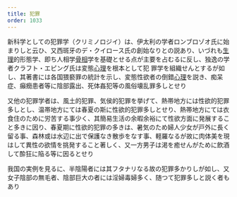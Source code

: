 ```yaml
---
title: 犯罪
order: 1033
---
```




新科学としての犯罪学（クリミノロジイ）は、伊太利の学者ロンブロゾオ氏に始まりしと云ひ、又西斑牙のデ・クイロース氏の創始なりとの説あり、いづれも[生理](/main/42-physiology/)的形態学、即ち人相学[骨相](/main/20-phrenology/)学を基礎とせる点が主要を占むるに反し、独逸の学者クラフト・エピング氏は変態[心理](/main/41-psychology/)を根本として犯
罪学を組織せんとするが如し、其著書には各国猥褻罪の統計を示し、変態性欲者の倒錯[心理](/main/41-psychology/)を説き、痴呆症、癲癇患者等に陰部露出、死体姦犯等の風俗壊乱罪多しとせり


又他の犯罪学者は、風土的犯罪、気侯的犯罪を挙げて、熱帯地方には性欲的犯罪多しとし、温帯地方にては春夏の斯に性欲的犯罪多しとせり、熱帯地方にては衣食住のために労苦する事少く、其簡易生活の余暇余裕にて性欲方面に発展すること多きに因り、春夏期に性欲的犯罪の多きは、暑気のため婦人少女が戸外に長く留る事、森林或は水辺に出で保護なき散歩をなす事、軽羅なるが故に肉体美を現はして異性の欲情を挑発すること著しく、又一方男子は渇を癒せんがために飲酒して酔狂に陥る等に因るとせり

我国の実例を見るに、半陰陽者には其フタナリなる故の犯罪多かりしが如し、又女子陰部の無毛者、陰部巨大の者には淫婦毒婦多く、随つて犯罪多しと説く者もあり
